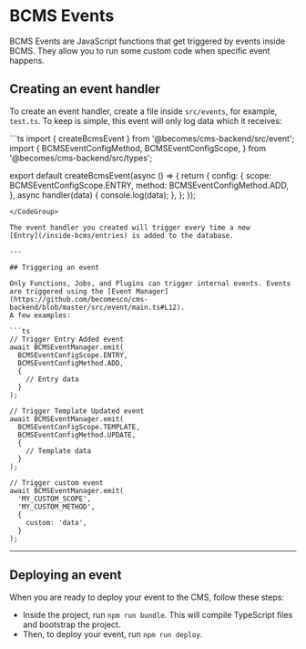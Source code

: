 # BCMS Events

BCMS Events are JavaScript functions that get triggered by events inside BCMS.
They allow you to run some custom code when specific event happens.

## Creating an event handler

To create an event handler, create a file inside `src/events`, for example, `test.ts`.
To keep is simple, this event will only log data which it receives:

<CodeGroup title="src/events/test.ts">
```ts
import { createBcmsEvent } from '@becomes/cms-backend/src/event';
import {
  BCMSEventConfigMethod,
  BCMSEventConfigScope,
} from '@becomes/cms-backend/src/types';

export default createBcmsEvent(async () => {
  return {
    config: {
      scope: BCMSEventConfigScope.ENTRY,
      method: BCMSEventConfigMethod.ADD,
    },
    async handler(data) {
      console.log(data);
    },
  };
});
```
</CodeGroup>

The event handler you created will trigger every time a new
[Entry](/inside-bcms/entries) is added to the database.

---

## Triggering an event

Only Functions, Jobs, and Plugins can trigger internal events. Events are triggered using the [Event Manager](https://github.com/becomesco/cms-backend/blob/master/src/event/main.ts#L12).
A few examples:

```ts
// Trigger Entry Added event
await BCMSEventManager.emit(
  BCMSEventConfigScope.ENTRY,
  BCMSEventConfigMethod.ADD,
  {
    // Entry data
  }
);

// Trigger Template Updated event
await BCMSEventManager.emit(
  BCMSEventConfigScope.TEMPLATE,
  BCMSEventConfigMethod.UPDATE,
  {
    // Template data
  }
);

// Trigger custom event
await BCMSEventManager.emit(
  'MY_CUSTOM_SCOPE',
  'MY_CUSTOM_METHOD',
  {
    custom: 'data',
  }
);
```

---

## Deploying an event

When you are ready to deploy your event to the CMS, follow these steps:

- Inside the project, run `npm run bundle`. This will compile TypeScript files and bootstrap the project.
- Then, to deploy your event, run `npm run deploy`.
